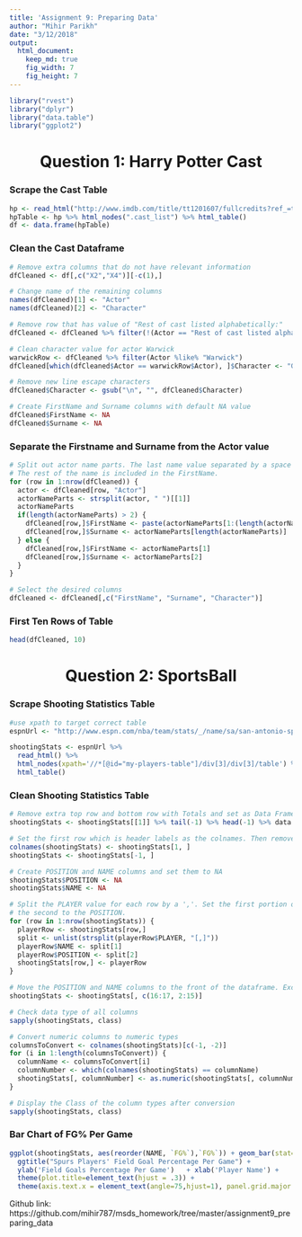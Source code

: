 ```yaml
---
title: 'Assignment 9: Preparing Data'
author: "Mihir Parikh"
date: "3/12/2018"
output:
  html_document:
    keep_md: true
    fig_width: 7
    fig_height: 7
---
```


```r
library("rvest")
library("dplyr")
library("data.table")
library("ggplot2")
```

<center><h1>Question 1: Harry Potter Cast</h1></center>

### Scrape the Cast Table
```r
hp <- read_html("http://www.imdb.com/title/tt1201607/fullcredits?ref_=tt_ql_1")
hpTable <- hp %>% html_nodes(".cast_list") %>% html_table()
df <- data.frame(hpTable)
```

### Clean the Cast Dataframe
```r
# Remove extra columns that do not have relevant information
dfCleaned <- df[,c("X2","X4")][-c(1),]

# Change name of the remaining columns
names(dfCleaned)[1] <- "Actor"
names(dfCleaned)[2] <- "Character"

# Remove row that has value of "Rest of cast listed alphabetically:"
dfCleaned <- dfCleaned %>% filter(!(Actor == "Rest of cast listed alphabetically:")) 

# Clean character value for actor Warwick
warwickRow <- dfCleaned %>% filter(Actor %like% "Warwick")
dfCleaned[which(dfCleaned$Actor == warwickRow$Actor), ]$Character <- "Griphook / Professor Filius Flitwick"

# Remove new line escape characters
dfCleaned$Character <- gsub("\n", "", dfCleaned$Character)

# Create FirstName and Surname columns with default NA value
dfCleaned$FirstName <- NA
dfCleaned$Surname <- NA
```

### Separate the Firstname and Surname from the Actor value
```r
# Split out actor name parts. The last name value separated by a space becomes the Surname.
# The rest of the name is included in the FirstName.
for (row in 1:nrow(dfCleaned)) {
  actor <- dfCleaned[row, "Actor"]
  actorNameParts <- strsplit(actor, " ")[[1]]
  actorNameParts
  if(length(actorNameParts) > 2) {
    dfCleaned[row,]$FirstName <- paste(actorNameParts[1:(length(actorNameParts) - 1) ] , collapse=" ")
    dfCleaned[row,]$Surname <- actorNameParts[length(actorNameParts)]
  } else {
    dfCleaned[row,]$FirstName <- actorNameParts[1]
    dfCleaned[row,]$Surname <- actorNameParts[2]
  }
}

# Select the desired columns
dfCleaned <- dfCleaned[,c("FirstName", "Surname", "Character")]
```

### First Ten Rows of Table
```r
head(dfCleaned, 10)
```

<center><h1>Question 2: SportsBall</h1></center>

### Scrape Shooting Statistics Table
```r
#use xpath to target correct table
espnUrl <- "http://www.espn.com/nba/team/stats/_/name/sa/san-antonio-spurs"

shootingStats <- espnUrl %>%
  read_html() %>%
  html_nodes(xpath='//*[@id="my-players-table"]/div[3]/div[3]/table') %>%
  html_table()
```

### Clean Shooting Statistics Table
```r
# Remove extra top row and bottom row with Totals and set as Data Frame
shootingStats <- shootingStats[[1]] %>% tail(-1) %>% head(-1) %>% data.frame 

# Set the first row which is header labels as the colnames. Then remove the row.
colnames(shootingStats) <- shootingStats[1, ]
shootingStats <- shootingStats[-1, ]

# Create POSITION and NAME columns and set them to NA
shootingStats$POSITION <- NA
shootingStats$NAME <- NA

# Split the PLAYER value for each row by a ','. Set the first portion of the split to the NAME and 
# the second to the POSITION.
for (row in 1:nrow(shootingStats)) {
  playerRow <- shootingStats[row,]
  split <- unlist(strsplit(playerRow$PLAYER, "[,]"))
  playerRow$NAME <- split[1]
  playerRow$POSITION <- split[2]
  shootingStats[row,] <- playerRow
}

# Move the POSITION and NAME columns to the front of the dataframe. Exclude the PLAYER column now that it has been split.
shootingStats <- shootingStats[, c(16:17, 2:15)]

# Check data type of all columns
sapply(shootingStats, class)

# Convert numeric columns to numeric types
columnsToConvert <- colnames(shootingStats)[c(-1, -2)]
for (i in 1:length(columnsToConvert)) {
  columnName <- columnsToConvert[i]
  columnNumber <- which(colnames(shootingStats) == columnName)
  shootingStats[, columnNumber] <- as.numeric(shootingStats[, columnNumber])
}

# Display the Class of the column types after conversion
sapply(shootingStats, class)
```

### Bar Chart of FG% Per Game
```r
ggplot(shootingStats, aes(reorder(NAME, `FG%`),`FG%`)) + geom_bar(stat="identity", aes(fill=POSITION)) +
  ggtitle("Spurs Players' Field Goal Percentage Per Game") +
  ylab('Field Goals Percentage Per Game')	+ xlab('Player Name') +
  theme(plot.title=element_text(hjust = .3)) +
  theme(axis.text.x = element_text(angle=75,hjust=1), panel.grid.major = element_blank())
```

Github link: https://github.com/mihir787/msds_homework/tree/master/assignment9_preparing_data